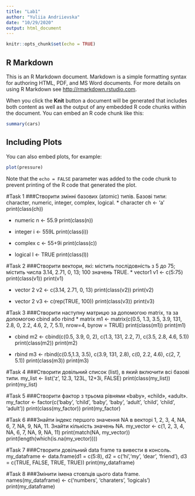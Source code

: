 ---
title: "Lab1"
author: "Yuliia Andriievska"
date: "10/29/2020"
output: html_document
---

```{r setup, include=FALSE}
knitr::opts_chunk$set(echo = TRUE)
```

## R Markdown

This is an R Markdown document. Markdown is a simple formatting syntax for authoring HTML, PDF, and MS Word documents. For more details on using R Markdown see <http://rmarkdown.rstudio.com>.

When you click the **Knit** button a document will be generated that includes both content as well as the output of any embedded R code chunks within the document. You can embed an R code chunk like this:

```{r cars}
summary(cars)
```

## Including Plots

You can also embed plots, for example:

```{r pressure, echo=FALSE}
plot(pressure)
```

Note that the `echo = FALSE` parameter was added to the code chunk to prevent printing of the R code that generated the plot.


#Task 1
###Створити змінні базових (atomic) типів. Базові типи: character, numeric, integer, complex, logical.
* character
ch <- 'a'
print(class(ch))

* numeric
n <- 55.9
print(class(n))

* integer
i <- 559L
print(class(i))

* complex
c <- 55+9i
print(class(c))

* logical
l <- TRUE
print(class(l))

#Task 2
###Створити вектори, які: містить послідовність з 5 до 75; містить числа 3.14, 2.71, 0, 13; 100 значень TRUE.
* vector1
v1 <- c(5:75)
print(class(v1))
print(v1)

* vector 2
v2 <- c(3.14, 2.71, 0, 13)
print(class(v2))
print(v2)

* vector 2
v3 <- c(rep(TRUE, 100))
print(class(v3))
print(v3)

#Task 3
###Створити наступну матрицю за допомогою matrix, та за допомогою cbind або rbind
* matrix
m1 <- matrix(c(0.5, 1.3, 3.5, 3.9, 131, 2.8, 0, 2.2, 4.6, 2, 7, 5.1), nrow=4, byrow = TRUE)
print(class(m1))
print(m1)

* cbind
m2 <- cbind(c(0.5, 3.9, 0, 2), c(1.3, 131, 2.2, 7), c(3.5, 2.8, 4.6, 5.1))
print(class(m2))
print(m2)

* rbind
m3 <- rbind(c(0.5,1.3, 3.5), c(3.9, 131, 2.8), c(0, 2.2, 4.6), c(2, 7, 5.1))
print(class(m3))
print(m3)

#Task 4
###Створити довільний список (list), в який включити всі базові типи.
my_list <- list('z', 12.3, 123L, 12+3i, FALSE)
print(class(my_list))
print(my_list)

#Task 5
###Створити фактор з трьома рівнями «baby», «child», «adult».
my_factor <- factor(c('baby', 'child', 'baby', 'baby', 'adult', 'child', 'child', 'adult'))
print(class(my_factor))
print(my_factor)

#Task 6
###Знайти індекс першого значення NA в векторі 1, 2, 3, 4, NA, 6, 7, NA, 9, NA, 11. Знайти кількість значень NA.
my_vector <- c(1, 2, 3, 4, NA, 6, 7, NA, 9, NA, 11)
print(match(NA, my_vector))
print(length(which(is.na(my_vector))))

#Task 7
###Створити довільний data frame та вивести в консоль.
my_dataframe <- data.frame(d1 = c(5:8), d2 = c('hi','my', 'dear', 'friend'), d3 = c(TRUE, FALSE, TRUE, TRUE))
print(my_dataframe)

#Task 8
###Змінити імена стовпців цього data frame.
names(my_dataframe) <- c('numbers', 'charaters', 'logicals')
print(my_dataframe)